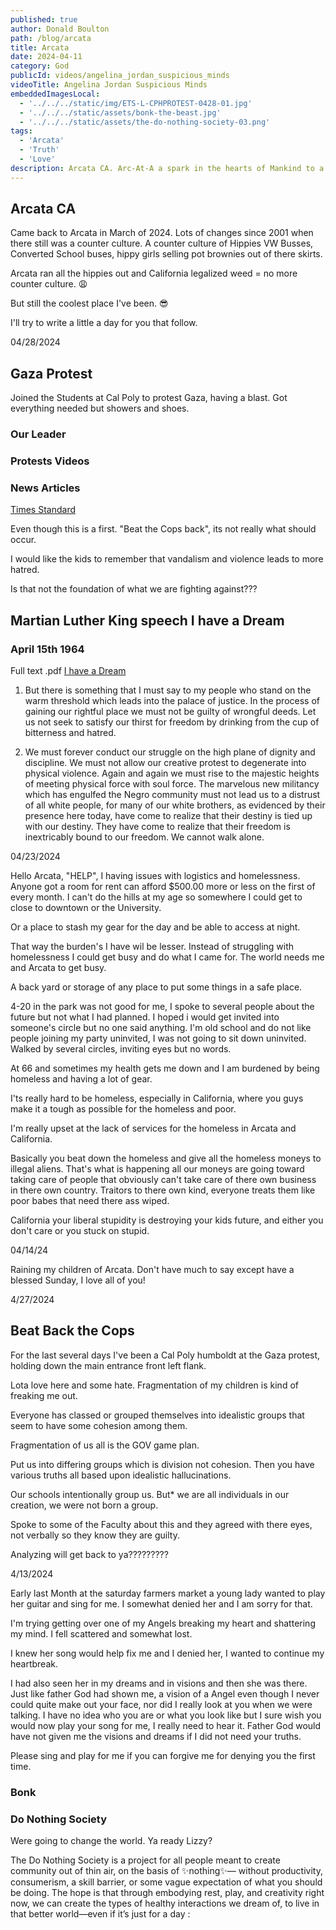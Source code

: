 ```yaml
---
published: true
author: Donald Boulton
path: /blog/arcata
title: Arcata
date: 2024-04-11
category: God
publicId: videos/angelina_jordan_suspicious_minds
videoTitle: Angelina Jordan Suspicious Minds
embeddedImagesLocal:
  - '../../../static/img/ETS-L-CPHPROTEST-0428-01.jpg'
  - '../../../static/assets/bonk-the-beast.jpg'
  - '../../../static/assets/the-do-nothing-society-03.png'
tags:
  - 'Arcata'
  - 'Truth'
  - 'Love'
description: Arcata CA. Arc-At-A a spark in the hearts of Mankind to a new beginning.
---
```



## Arcata CA

Came back to Arcata in March of 2024. Lots of changes since 2001 when there still was a counter culture. A counter culture of Hippies VW Busses, Converted School buses, hippy girls selling pot brownies out of there skirts.

Arcata ran all the hippies out and California legalized weed = no more counter culture. 😩

But still the coolest place I've been. 😎

I'll try to write a little a day for you that follow.

04/28/2024

## Gaza Protest

Joined the Students at Cal Poly to protest Gaza, having a blast. Got everything needed but showers and shoes.

### Our Leader

<GatsbyImage
  alt="Our Leader"
  imgclass="block object-cover object-center w-full h-full rounded-lg"
  image={getImage(props.localImages[0])}
/>

### Protests Videos

<YouTube youTubeId="ag0kCnnNcIc" />

### News Articles

[Times Standard](https://www.times-standard.com/2024/04/27/cal-poly-humboldt-closes-campus-to-outsiders-amid-protests-occupation/)

Even though this is a first. "Beat the Cops back", its not really what should occur.

I would like the kids to remember that vandalism and violence leads to more hatred.

Is that not the foundation of what we are fighting against???

## Martian Luther King speech I have a Dream

### April 15th 1964

Full text .pdf [I have a Dream](https://static.pbslearningmedia.org/media/media_files/Full_text_I_Have_a_Dream_.pdf)

<Section>

1.  But there is something that I must say to my people who stand on the warm threshold which
    leads into the palace of justice. In the process of gaining our rightful place we must not be guilty
    of wrongful deeds. Let us not seek to satisfy our thirst for freedom by drinking from the cup of
    bitterness and hatred.

2.  We must forever conduct our struggle on the high plane of dignity and discipline. We must not
    allow our creative protest to degenerate into physical violence. Again and again we must rise to
    the majestic heights of meeting physical force with soul force. The marvelous new militancy
    which has engulfed the Negro community must not lead us to a distrust of all white people, for
    many of our white brothers, as evidenced by their presence here today, have come to realize that
    their destiny is tied up with our destiny. They have come to realize that their freedom is
    inextricably bound to our freedom. We cannot walk alone.

</Section>

<Section>
04/23/2024

Hello Arcata, "HELP", I having issues with logistics and homelessness. Anyone got a room for rent can afford $500.00 more or less on the first of every month. I can't do the hills at my age so somewhere I could get to close to downtown or the University.

Or a place to stash my gear for the day and be able to access at night.

That way the burden's I have wil be lesser. Instead of struggling with homelessness I could get busy and do what I came for. The world needs me and Arcata to get busy.

A back yard or storage of any place to put some things in a safe place.

4-20 in the park was not good for me, I spoke to several people about the future but not what I had planned. I hoped i would get invited into someone's circle but no one said anything. I'm old school and do not like people joining my party uninvited, I was not going to sit down uninvited. Walked by several circles, inviting eyes but no words.

At 66 and sometimes my health gets me down and I am burdened by being homeless and having a lot of gear.

I'ts really hard to be homeless, especially in California, where you guys make it a tough as possible for the homeless and poor.

I'm really upset at the lack of services for the homeless in Arcata and California.

Basically you beat down the homeless and give all the homeless moneys to illegal aliens. That's what is happening all our moneys are going toward taking care of people that obviously can't take care of there own business in there own country. Traitors to there own kind, everyone treats them like poor babes that need there ass wiped.

California your liberal stupidity is destroying your kids future, and either you don't care or you stuck on stupid.

</Section>

<Section>
04/14/24

Raining my children of Arcata. Don't have much to say except have a blessed Sunday, I love all of you!

</Section>

<Section>

4/27/2024

## Beat Back the Cops

<YouTube youTubeId="DmmTW8Oymys" />

For the last several days I've been a Cal Poly humboldt at the Gaza protest, holding down the main entrance front left flank.

Lota love here and some hate. Fragmentation of my children is kind of freaking me out.

Everyone has classed or grouped themselves into idealistic groups that seem to have some cohesion among them.

Fragmentation of us all is the GOV game plan.

Put us into differing groups which is division not cohesion. Then you have various truths all based upon idealistic hallucinations.

Our schools intentionally group us. But\* we are all individuals in our creation, we were not born a group.

Spoke to some of the Faculty about this and they agreed with there eyes, not verbally so they know they are guilty.

Analyzing will get back to ya?????????

</Section>

<Section>
4/13/2024

Early last Month at the saturday farmers market a young lady wanted to play her guitar and sing for me. I somewhat denied her and I am sorry for that.

I'm trying getting over one of my Angels breaking my heart and shattering my mind. I fell scattered and somewhat lost.

I knew her song would help fix me and I denied her, I wanted to continue my heartbreak.

I had also seen her in my dreams and in visions and then she was there. Just like father God had shown me, a vision of a Angel even though I never could quite make out your face, nor did I really look at you when we were talking. I have no idea who you are or what you look like but I sure wish you would now play your song for me, I really need to hear it. Father God would have not given me the visions and dreams if I did not need your truths.

Please sing and play for me if you can forgive me for denying you the first time.

</Section>
<Section>

### Bonk

<Center>
  <GatsbyImage
    alt="Bonk the Beast"
    imgclass="block object-cover object-center w-full h-full rounded-lg"
    image={getImage(props.localImages[1])}
  />
</Center>

</Section>

<Section>

### Do Nothing Society

Were going to change the world. Ya ready Lizzy?

The Do Nothing Society is a project for all people meant to create community out of thin air, on the basis of ✨nothing✨— without productivity, consumerism, a skill barrier, or some vague expectation of what you should be doing. The hope is that through embodying rest, play, and creativity right now, we can create the types of healthy interactions we dream of, to live in that better world—even if it’s just for a day :

<Center>
  <GatsbyImage
    alt="Do Nothing Society"
    imgclass="block object-cover object-center w-full h-full rounded-lg"
    image={getImage(props.localImages[2])}
  />
</Center>

</Section>
